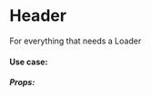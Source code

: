 <!-- documentation.mdx -->

# Header

For everything that needs a Loader

#### Use case:

<Canvas>
  <Story id="skeleton--default" />
</Canvas>

##### Props:

<ArgsTable of={Skeleton} />
